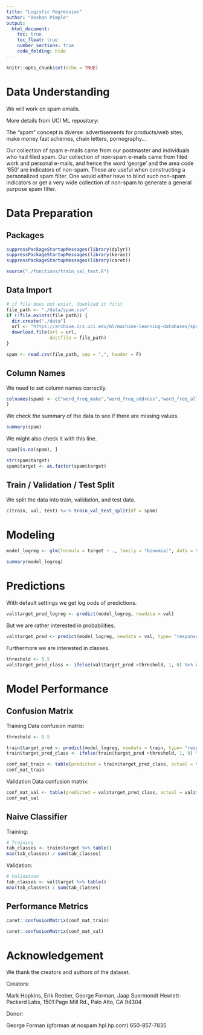 ---
title: "Logistic Regression"
author: "Roshan Pimple"
output: 
  html_document:
    toc: true
    toc_float: true
    number_sections: true
    code_folding: hide
---

```{r setup, include=FALSE}
knitr::opts_chunk$set(echo = TRUE)
```

# Data Understanding

We will work on spam emails.

More details from UCI ML repository:

The "spam" concept is diverse: advertisements for products/web sites, make money fast schemes, chain letters, pornography... 

Our collection of spam e-mails came from our postmaster and individuals who had filed spam. Our collection of non-spam e-mails came from filed work and personal e-mails, and hence the word 'george' and the area code '650' are indicators of non-spam. These are useful when constructing a personalized spam filter. One would either have to blind such non-spam indicators or get a very wide collection of non-spam to generate a general purpose spam filter. 

# Data Preparation

## Packages

```{r}
suppressPackageStartupMessages(library(dplyr))
suppressPackageStartupMessages(library(keras))
suppressPackageStartupMessages(library(caret))

source("./functions/train_val_test.R")
```

## Data Import

```{r}
# if file does not exist, download it first
file_path <- "./data/spam.csv"
if (!file.exists(file_path)) {
  dir.create("./data")
  url <- "https://archive.ics.uci.edu/ml/machine-learning-databases/spambase/spambase.data"
  download.file(url = url, 
                destfile = file_path)
}

spam <- read.csv(file_path, sep = ",", header = F)
```


## Column Names

We need to set column names correctly.

```{r}
colnames(spam) <- c("word_freq_make","word_freq_address","word_freq_all","word_freq_3d","word_freq_our","word_freq_over","word_freq_remove","word_freq_internet","word_freq_order","word_freq_mail","word_freq_receive","word_freq_will","word_freq_people","word_freq_report","word_freq_addresses","word_freq_free","word_freq_business","word_freq_email","word_freq_you","word_freq_credit","word_freq_your","word_freq_font","word_freq_000","word_freq_money","word_freq_hp","word_freq_hpl","word_freq_george","word_freq_650","word_freq_lab","word_freq_labs","word_freq_telnet","word_freq_857","word_freq_data","word_freq_415","word_freq_85","word_freq_technology","word_freq_1999","word_freq_parts","word_freq_pm","word_freq_direct","word_freq_cs","word_freq_meeting","word_freq_original","word_freq_project","word_freq_re","word_freq_edu","word_freq_table","word_freq_conference","char_freq_;","char_freq_(","char_freq_[","char_freq_!","char_freq_$","char_freq_#","capital_run_length_average","capital_run_length_longest","capital_run_length_total", "target" 
)
```

We check the summary of the data to see if there are missing values.

```{r}
summary(spam)
```

We might also check it with this line.

```{r}
spam[is.na(spam), ]
```

```{r}
str(spam$target)
spam$target <- as.factor(spam$target)
```


## Train / Validation / Test Split

We split the data into train, validation, and test data.

```{r}
c(train, val, test) %<-% train_val_test_split(df = spam)
```


# Modeling 

```{r}
model_logreg <- glm(formula = target ~ ., family = "binomial", data = train)
```

```{r}
summary(model_logreg)
```

# Predictions

With default settings we get log oods of predictions.

```{r}
val$target_pred_logreg <- predict(model_logreg, newdata = val)
```

But we are rather interested in probabilities.

```{r}
val$target_pred <- predict(model_logreg, newdata = val, type= "response")
```

Furthermore we are interested in classes.

```{r}
threshold <- 0.5
val$target_pred_class <- ifelse(val$target_pred >threshold, 1, 0) %>% as.factor()
```

# Model Performance

## Confusion Matrix

Training Data confusion matrix:

```{r}
threshold <- 0.5

train$target_pred <- predict(model_logreg, newdata = train, type= "response")
train$target_pred_class <- ifelse(train$target_pred >threshold, 1, 0) %>% as.factor()

conf_mat_train <- table(predicted = train$target_pred_class, actual = train$target)
conf_mat_train

```


Validation Data confusion matrix:

```{r}
conf_mat_val <- table(predicted = val$target_pred_class, actual = val$target)
conf_mat_val
```

## Naive Classifier

Training:

```{r}
# Training
tab_classes <- train$target %>% table()
max(tab_classes) / sum(tab_classes)
```

Validation:

```{r}
# Validation
tab_classes <- val$target %>% table()
max(tab_classes) / sum(tab_classes)
```


## Performance Metrics


```{r}
caret::confusionMatrix(conf_mat_train)

caret::confusionMatrix(conf_mat_val)
```

# Acknowledgement

We thank the creators and authors of the dataset.

Creators: 

Mark Hopkins, Erik Reeber, George Forman, Jaap Suermondt 
Hewlett-Packard Labs, 1501 Page Mill Rd., Palo Alto, CA 94304 

Donor: 

George Forman (gforman at nospam hpl.hp.com) 650-857-7835

